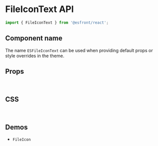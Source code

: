 
<Meta title="Components API/FileIconText" />

# FileIconText API

```js
import { FileIconText } from '@esfront/react';
```

## Component name

The name `ESFileIconText` can be used when providing default props or style overrides in the theme.

## Props

<TableInterface variant="props" name="FileIconTextProps" />

<br />

## CSS

<TableInterface variant="css" name="FileIconTextClasses" />

<br />

## Demos

<ul>
  <li>
    <LinkTo kind="components-FileIcon" story="demo">
      <code>FileIcon</code>
    </LinkTo>
  </li>
</ul>
